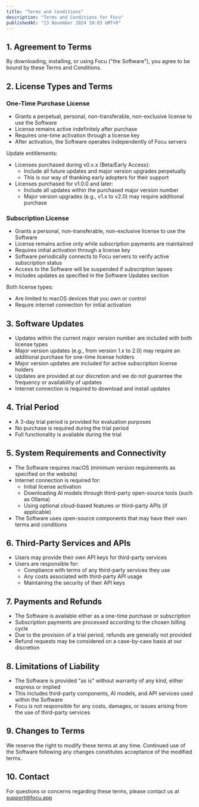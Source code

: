 ```yaml
---
title: "Terms and Conditions"
description: "Terms and Conditions for Focu"
publishedAt: "13 November 2024 10:03 GMT+0"
---
```


## 1. Agreement to Terms

By downloading, installing, or using Focu ("the Software"), you agree to be bound by these Terms and Conditions. 

## 2. License Types and Terms

### One-Time Purchase License
- Grants a perpetual, personal, non-transferable, non-exclusive license to use the Software
- License remains active indefinitely after purchase
- Requires one-time activation through a license key
- After activation, the Software operates independently of Focu servers

Update entitlements:
- Licenses purchased during v0.x.x (Beta/Early Access):
  - Include all future updates and major version upgrades perpetually
  - This is our way of thanking early adopters for their support
- Licenses purchased for v1.0.0 and later:
  - Include all updates within the purchased major version number
  - Major version upgrades (e.g., v1.x to v2.0) may require additional purchase

### Subscription License
- Grants a personal, non-transferable, non-exclusive license to use the Software
- License remains active only while subscription payments are maintained
- Requires initial activation through a license key
- Software periodically connects to Focu servers to verify active subscription status
- Access to the Software will be suspended if subscription lapses
- Includes updates as specified in the Software Updates section

Both license types:
- Are limited to macOS devices that you own or control
- Require internet connection for initial activation

## 3. Software Updates

- Updates within the current major version number are included with both license types
- Major version updates (e.g., from version 1.x to 2.0) may require an additional purchase for one-time license holders
- Major version updates are included for active subscription license holders
- Updates are provided at our discretion and we do not guarantee the frequency or availability of updates
- Internet connection is required to download and install updates

## 4. Trial Period

- A 3-day trial period is provided for evaluation purposes
- No purchase is required during the trial period
- Full functionality is available during the trial

## 5. System Requirements and Connectivity

- The Software requires macOS (minimum version requirements as specified on the website)
- Internet connection is required for:
  - Initial license activation
  - Downloading AI models through third-party open-source tools (such as Ollama)
  - Using optional cloud-based features or third-party APIs (if applicable)
- The Software uses open-source components that may have their own terms and conditions

## 6. Third-Party Services and APIs

- Users may provide their own API keys for third-party services
- Users are responsible for:
  - Compliance with terms of any third-party services they use
  - Any costs associated with third-party API usage
  - Maintaining the security of their API keys

## 7. Payments and Refunds

- The Software is available either as a one-time purchase or subscription
- Subscription payments are processed according to the chosen billing cycle
- Due to the provision of a trial period, refunds are generally not provided
- Refund requests may be considered on a case-by-case basis at our discretion

## 8. Limitations of Liability

- The Software is provided "as is" without warranty of any kind, either express or implied
- This includes third-party components, AI models, and API services used within the Software
- Focu is not responsible for any costs, damages, or issues arising from the use of third-party services

## 9. Changes to Terms

We reserve the right to modify these terms at any time. Continued use of the Software following any changes constitutes acceptance of the modified terms.

## 10. Contact

For questions or concerns regarding these terms, please contact us at support@focu.app